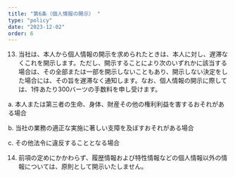 ```yaml
---
title: "第6条（個人情報の開示） "
type: "policy"
date: "2023-12-02"
order: 6
---
```


13. 当社は、本人から個人情報の開示を求められたときは、本人に対し、遅滞なくこれを開示します。ただし、開示することにより次のいずれかに該当する場合は、その全部または一部を開示しないこともあり、開示しない決定をした場合には、その旨を遅滞なく通知します。なお、個人情報の開示に際しては、1件あたり300バーツの手数料を申し受けます。 

 a. 本人または第三者の生命、身体、財産その他の権利利益を害するおそれがある場合 

 b. 当社の業務の適正な実施に著しい支障を及ぼすおそれがある場合 

 c. その他法令に違反することとなる場合 

14. 前項の定めにかかわらず、履歴情報および特性情報などの個人情報以外の情報については、原則として開示いたしません。 